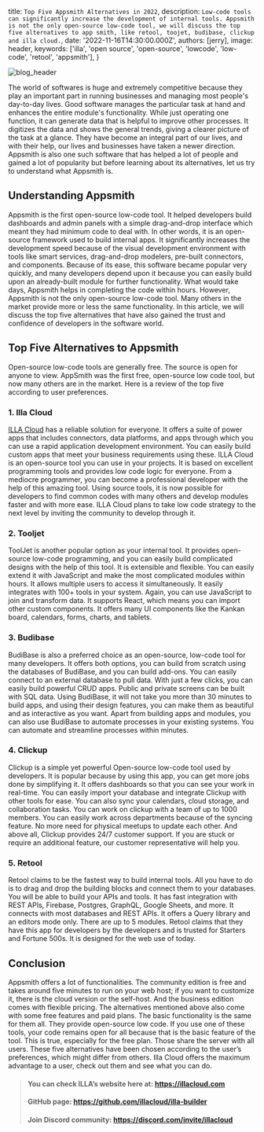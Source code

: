 
  title: `Top Five Appsmith Alternatives in 2022`,
  description: `Low-code tools can significantly increase the development of internal tools. Appsmith is not the only open-source low-code tool, we will discuss the top five alternatives to app smith, like retool, toojet, budibase, clickup and illa cloud.`,
  date: '2022-11-16T14:30:00.000Z',
  authors: [jerry],
  image: header,
  keywords: ['illa', 'open source', 'open-source', 'lowcode', 'low-code', 'retool', 'appsmith'],
}

<img
  src={header}
  alt="blog_header"
/>

The world of softwares is huge and extremely competitive because they play an important part in running businesses and managing most people's day-to-day lives. Good software manages the particular task at hand and enhances the entire module's functionality. While just operating one function, it can generate data that is helpful to improve other processes. It digitizes the data and shows the general trends, giving a clearer picture of the task at a glance. They have become an integral part of our lives, and with their help, our lives and businesses have taken a newer direction. Appsmith is also one such software that has helped a lot of people and gained a lot of popularity but before learning about its alternatives, let us try to understand what Appsmith is.

## Understanding Appsmith

Appsmith is the first open-source low-code tool. It helped developers build dashboards and admin panels with a simple drag-and-drop interface which meant they had minimum code to deal with. In other words, it is an open-source framework used to build internal apps. It significantly increases the development speed because of the visual development environment with tools like smart services, drag-and-drop modelers, pre-built connectors, and components.
Because of its ease, this software became popular very quickly, and many developers depend upon it because you can easily build upon an already-built module for further functionality. What would take days, Appsmith helps in completing the code within hours.
However, Appsmith is not the only open-source low-code tool. Many others in the market provide more or less the same functionality. In this article, we will discuss the top five alternatives that have also gained the trust and confidence of developers in the software world.

## Top Five Alternatives to Appsmith

Open-source low-code tools are generally free. The source is open for anyone to view. AppSmith was the first free, open-source low code tool, but now many others are in the market. Here is a review of the top five according to user preferences.

### 1. Illa Cloud

[ILLA Cloud](https://github.com/illacloud/illa-builder) has a reliable solution for everyone. It offers a suite of power apps that includes connectors, data platforms, and apps through which you can use a rapid application development environment. You can easily build custom apps that meet your business requirements using these.
ILLA Cloud is an open-source tool you can use in your projects. It is based on excellent programming tools and provides low code logic for everyone. From a mediocre programmer, you can become a professional developer with the help of this amazing tool. Using source tools, it is now possible for developers to find common codes with many others and develop modules faster and with more ease. ILLA Cloud plans to take low code strategy to the next level by inviting the community to develop through it.

### 2. Tooljet

ToolJet is another popular option as your internal tool. It provides open-source low-code programming, and you can easily build complicated designs with the help of this tool. It is extensible and flexible. You can easily extend it with JavaScript and make the most complicated modules within hours. It allows multiple users to access it simultaneously.
It easily integrates with 100+ tools in your system. Again, you can use JavaScript to join and transform data. It supports React, which means you can import other custom components. It offers many UI components like the Kankan board, calendars, forms, charts, and tablets.

### 3. Budibase

BudiBase is also a preferred choice as an open-source, low-code tool for many developers. It offers both options, you can build from scratch using the databases of BudiBase, and you can build add-ons. You can easily connect to an external database to pull data. With just a few clicks, you can easily build powerful CRUD apps. Public and private screens can be built with SQL data.
Using BudiBase, it will not take you more than 30 minutes to build apps, and using their design features, you can make them as beautiful and as interactive as you want. Apart from building apps and modules, you can also use BudiBase to automate processes in your existing systems. You can automate and streamline processes within minutes.

### 4. Clickup

Clickup is a simple yet powerful Open-source low-code tool used by developers. It is popular because by using this app, you can get more jobs done by simplifying it. It offers dashboards so that you can see your work in real-time. You can easily import your database and integrate Clickup with other tools for ease. You can also sync your calendars, cloud storage, and collaboration tasks.
You can work on clickup with a team of up to 1000 members. You can easily work across departments because of the syncing feature. No more need for physical meetups to update each other. And above all, Clickup provides 24/7 customer support. If you are stuck or require an additional feature, our customer representative will help you.

### 5. Retool

Retool claims to be the fastest way to build internal tools. All you have to do is to drag and drop the building blocks and connect them to your databases. You will be able to build your APIs and tools. It has fast integration with REST APIs, Firebase, Postgres, GraphQL, Google Sheets, and more. It connects with most databases and REST APIs. It offers a Query library and an editors mode only. There are up to 5 modules. Retool claims that they have this app for developers by the developers and is trusted for Starters and Fortune 500s. It is designed for the web use of today.

## Conclusion

Appsmith offers a lot of functionalities. The community edition is free and takes around five minutes to run on your web host; if you want to customize it, there is the cloud version or the self-host. And the business edition comes with flexible pricing. The alternatives mentioned above also come with some free features and paid plans. The basic functionality is the same for them all. They provide open-source low code. If you use one of these tools, your code remains open for all because that is the basic feature of the tool. This is true, especially for the free plan. Those share the server with all users. These five alternatives have been chosen according to the user’s preferences, which might differ from others. Illa Cloud offers the maximum advantage to a user, check out them and see what you can do.


> #### You can check ILLA’s website here at: https://illacloud.com
> #### GitHub page: https://github.com/illacloud/illa-builder
> #### Join Discord community: https://discord.com/invite/illacloud
